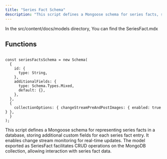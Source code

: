 ```yaml
---
title: "Series Fact Schema"
description: "This script defines a Mongoose schema for series facts, storing custom fields with real-time change stream monitoring. The SeriesFact model enables CRUD operations on MongoDB for interacting with series fact data."
---
```


In the <Highlight>src/content/docs/models</Highlight> directory, You can find the <Highlight>SeriesFact.mdx</Highlight>


## Functions

```tsx:seriesFactsSchema

const seriesFactsSchema = new Schema(
  {
    id: {
      type: String,
    },
    additionalFields: {
      type: Schema.Types.Mixed,
      default: {},
    },
  },
  {
    collectionOptions: { changeStreamPreAndPostImages: { enabled: true } },
  }
);

```
This script defines a Mongoose schema for representing series facts in a database, storing additional custom fields for each series fact entry. It enables change stream monitoring for real-time updates. The model exported as SeriesFact facilitates CRUD operations on the MongoDB collection, allowing interaction with series fact data.